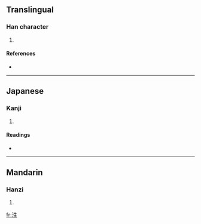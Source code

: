 ==Translingual==

===Han character===
{{Han char|rn=85|rad=水|as=05|sn=8|four=3511<sub>0</sub>|canj=水竹手一 (EHQM)}}

# {{defn|Han|sort=水05}}

====References====
* {{Han ref|kx=0618.060|dkj=17317|dj=1013.040|hdz=31587.060|uh=6CE9|ud=27881|bh=CD4E|bd=52558}}

----

==Japanese==

===Kanji===
{{ja-kanji|grade=|rs=水05}}

# {{defn|Japanese|sort=水05}}

====Readings====
* {{ja-readings|on=[[そう]] (sō), [[しょう]] (shō)|kun=[[みなぎる]] (minagiru)}}

----

==Mandarin==

===Hanzi===
{{cmn-hanzi|pin=[[juān]] ([[juan1]]), [[shēng]] ([[sheng1]]), [[xuán]] ([[xuan2]])|wg=chüan<sup>1</sup>, sheng<sup>1</sup>, hsüan<sup>2</sup>}}

# {{defn|Mandarin|sort=水05}}

[[fr:泩]]